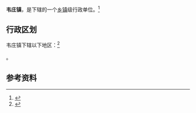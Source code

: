 {{中国乡级行政区|61/05/25/107/000}}

'''韦庄镇'''，是{{PRC admin/fullname|61/05/25/107/000|3}}下辖的一个[[乡镇|乡镇]]级行政单位。<ref>{{PRC admin/ref sgc|{{PRC admin/parent|61/05/25/107/000}}}}</ref>

== 行政区划 ==

韦庄镇下辖以下地区：<ref>{{PRC admin/ref sgc|61/05/25/107/000}}</ref>

{{PRC admin/children|61/05/25/107/000}}。

== 参考资料 ==

{{reflist}}

{{行政区划小作品}}
{{PRC admin/navcat|61/05/25/107/000}}